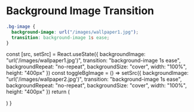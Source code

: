# Background Image Transition

```css showLineNumbers
.bg-image {
  background-image: url("/images/wallpaper1.jpg");
  transition: background-image 1s ease;
}
```


  const [src, setSrc] = React.useState({
    backgroundImage: "url('/images/wallpaper1.jpg')",
    transition: "background-image 1s ease",
    backgroundRepeat: "no-repeat",
    backgroundSize: "cover",
    width: "100%",
    height: "400px"
  })
  const toggleBgImage = () =>
    setSrc({
      backgroundImage: "url('/images/wallpaper2.jpg')",
      transition: "background-image 1s ease",
      backgroundRepeat: "no-repeat",
      backgroundSize: "cover",
      width: "100%",
      height: "400px"
    })
  return (
    <div
      style={src}
      onClick={toggleBgImage}
    />
  )
}

<BgImageShowCase />
